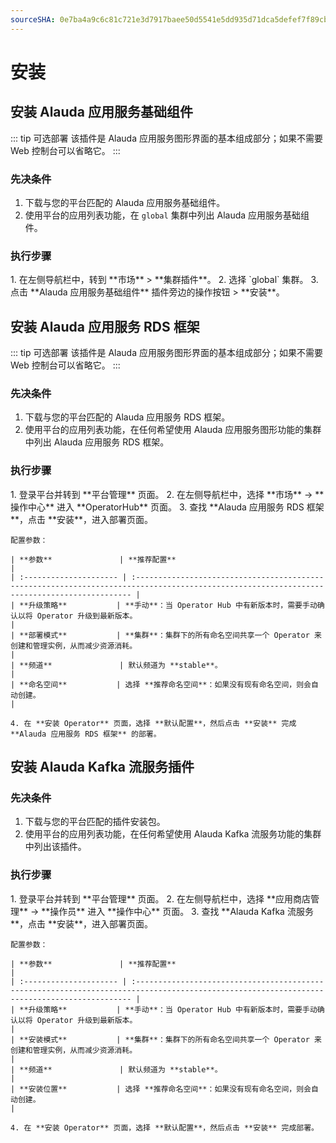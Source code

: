 ```yaml
---
sourceSHA: 0e7ba4a9c6c81c721e3d7917baee50d5541e5dd935d71dca5defef7f89cb17e4
---
```


# 安装

## 安装 Alauda 应用服务基础组件

::: tip 可选部署
该插件是 Alauda 应用服务图形界面的基本组成部分；如果不需要 Web 控制台可以省略它。
:::

### 先决条件

1. 下载与您的平台匹配的 Alauda 应用服务基础组件。
2. 使用平台的应用列表功能，在 `global` 集群中列出 Alauda 应用服务基础组件。

### 执行步骤

<Tabs>
  <Tab label="Web 控制台">
    1. 在左侧导航栏中，转到 **市场** > **集群插件**。
    2. 选择 `global` 集群。
    3. 点击 **Alauda 应用服务基础组件** 插件旁边的操作按钮 > **安装**。
  </Tab>
</Tabs>

## 安装 Alauda 应用服务 RDS 框架

::: tip 可选部署
该插件是 Alauda 应用服务图形界面的基本组成部分；如果不需要 Web 控制台可以省略它。
:::

### 先决条件

1. 下载与您的平台匹配的 Alauda 应用服务 RDS 框架。
2. 使用平台的应用列表功能，在任何希望使用 Alauda 应用服务图形功能的集群中列出 Alauda 应用服务 RDS 框架。

### 执行步骤

<Tabs>
  <Tab label="Web 控制台">
    1. 登录平台并转到 **平台管理** 页面。
    2. 在左侧导航栏中，选择 **市场** -> **操作中心** 进入 **OperatorHub** 页面。
    3. 查找 **Alauda 应用服务 RDS 框架**，点击 **安装**，进入部署页面。

    配置参数：

    | **参数**               | **推荐配置**                                                                                                                                 |
    | :--------------------- | :------------------------------------------------------------------------------------------------------------------------------------------- |
    | **升级策略**           | **手动**：当 Operator Hub 中有新版本时，需要手动确认以将 Operator 升级到最新版本。                                                               |
    | **部署模式**           | **集群**：集群下的所有命名空间共享一个 Operator 来创建和管理实例，从而减少资源消耗。                                                          |
    | **频道**               | 默认频道为 **stable**。                                                                                                                      |
    | **命名空间**           | 选择 **推荐命名空间**：如果没有现有命名空间，则会自动创建。                                                                                |

    4. 在 **安装 Operator** 页面，选择 **默认配置**，然后点击 **安装** 完成 **Alauda 应用服务 RDS 框架** 的部署。
  </Tab>
</Tabs>

## 安装 Alauda Kafka 流服务插件

### 先决条件

1. 下载与您的平台匹配的插件安装包。
2. 使用平台的应用列表功能，在任何希望使用 Alauda Kafka 流服务功能的集群中列出该插件。

### 执行步骤

<Tabs>
  <Tab label="Web 控制台">
    1. 登录平台并转到 **平台管理** 页面。
    2. 在左侧导航栏中，选择 **应用商店管理** -> **操作员** 进入 **操作中心** 页面。
    3. 查找 **Alauda Kafka 流服务**，点击 **安装**，进入部署页面。

    配置参数：

    | **参数**               | **推荐配置**                                                                                                                                 |
    | :--------------------- | :------------------------------------------------------------------------------------------------------------------------------------------- |
    | **升级策略**           | **手动**：当 Operator Hub 中有新版本时，需要手动确认以将 Operator 升级到最新版本。                                                               |
    | **安装模式**           | **集群**：集群下的所有命名空间共享一个 Operator 来创建和管理实例，从而减少资源消耗。                                                          |
    | **频道**               | 默认频道为 **stable**。                                                                                                                      |
    | **安装位置**           | 选择 **推荐命名空间**：如果没有现有命名空间，则会自动创建。                                                                                |

    4. 在 **安装 Operator** 页面，选择 **默认配置**，然后点击 **安装** 完成部署。
  </Tab>
</Tabs>
